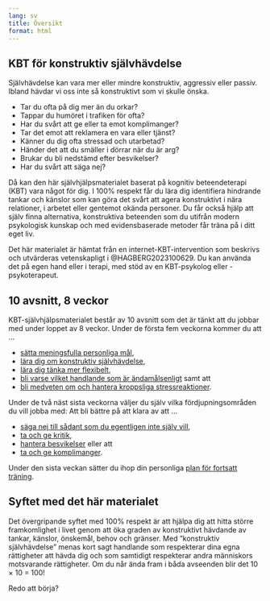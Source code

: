 ```yaml
---
lang: sv
title: Översikt
format: html
---
```


## KBT för konstruktiv självhävdelse

Självhävdelse kan vara mer eller mindre konstruktiv, aggressiv eller passiv. Ibland hävdar vi oss inte så konstruktivt som vi skulle önska.

-   Tar du ofta på dig mer än du orkar?
-   Tappar du humöret i trafiken för ofta?
-   Har du svårt att ge eller ta emot komplimanger?
-   Tar det emot att reklamera en vara eller tjänst?
-   Känner du dig ofta stressad och utarbetad?
-   Händer det att du smäller i dörrar när du är arg?
-   Brukar du bli nedstämd efter besvikelser?
-   Har du svårt att säga nej?

Då kan den här självhjälpsmaterialet baserat på kognitiv beteendeterapi (KBT) vara något för dig. I 100% respekt får du lära dig identifiera hindrande tankar och känslor som kan göra det svårt att agera konstruktivt i nära relationer, i arbetet eller gentemot okända personer. Du får också hjälp att själv finna alternativa, konstruktiva beteenden som du utifrån modern psykologisk kunskap och med evidensbaserade metoder får träna på i ditt eget liv. 

Det här materialet är hämtat från en internet-KBT-intervention som beskrivs och utvärderas vetenskapligt i @HAGBERG2023100629. Du kan använda det på egen hand eller i terapi, med stöd av en KBT-psykolog eller -psykoterapeut.

## 10 avsnitt, 8 veckor

KBT-självhjälpsmaterialet består av 10 avsnitt som det är tänkt att du jobbar med under loppet av 8 veckor. Under de första fem veckorna kommer du att ...

- [sätta meningsfulla personliga mål](1-0.qmd)\xpageref{sec-myths},
- [lära dig om konstruktiv självhävdelse](2-0.qmd)\xpageref{sec-assertiveness},
- [lära dig tänka mer flexibelt](3-0.qmd)\xpageref{sec-thinking},
- [bli varse vilket handlande som är ändamålsenligt](4-0.qmd)\xpageref{sec-behaviour} samt att
- [bli medveten om och hantera kroppsliga stressreaktioner](5-0.qmd)\xpageref{sec-relaxation}.

Under de två näst sista veckorna väljer du själv vilka fördjupningsområden du vill jobba med: Att bli bättre på att klara av att ...

- [säga nej till sådant som du egentligen inte själv vill](6-0.qmd)\xpageref{sec-sayno}, 
- [ta och ge kritik](7-0.qmd)\xpageref{sec-critique}, 
- [hantera besvikelser](8-0.qmd)\xpageref{sec-disappointments} eller att
- [ta och ge komplimanger](9-0.qmd)\xpageref{sec-compliments}.

Under den sista veckan sätter du ihop din personliga [plan för fortsatt träning](10-0.qmd)\xpageref{sec-maintenance}.

## Syftet med det här materialet

Det övergripande syftet med 100% respekt är att hjälpa dig att hitta större framkomlighet i livet genom att öka graden av konstruktivt hävdande av tankar, känslor, önskemål, behov och gränser. Med ”konstruktiv självhävdelse” menas kort sagt handlande som respekterar dina egna rättigheter att hävda dig och som samtidigt respekterar andra människors motsvarande rättigheter. Om du når ända fram i båda avseenden blir det 10 × 10 = 100!

Redo att börja?
